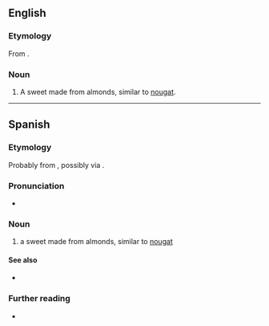 {{also|turron}}
==English==
{{wikipedia}}

===Etymology===
From {{bor|en|es|turrón}}.

===Noun===
{{en-noun|turrones}}

# A sweet made from almonds, similar to [[nougat]].

----

==Spanish==

===Etymology===
Probably from {{der|es|la|torrēre}}, possibly via {{der|es|ca|torró}}.

===Pronunciation===
* {{es-IPA}}

===Noun===
{{es-noun|m|turrones}}

# a sweet made from almonds, similar to [[nougat]]

====See also====
* {{l|es|nuégado}}

===Further reading===
* {{R:DRAE}}
